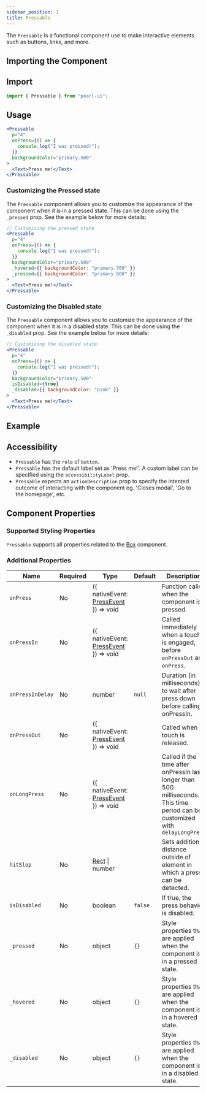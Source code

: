 ```yaml
---
sidebar_position: 1
title: Pressable
---
```



<div style={{ display: "flex" }}>
  <SourceButton
    label="Source"
    href="https://github.com/agrawal-rohit/pearl-ui/blob/main/src/components/atoms/pressable/pressable.tsx"
  />
</div>

The `Pressable` is a functional component use to make interactive elements such as buttons, links, and more.

## Importing the Component

## Import

```jsx
import { Pressable } from "pearl-ui";
```

## Usage

```jsx
<Pressable
  p="4"
  onPress={() => {
    console.log("I was pressed!");
  }}
  backgroundColor="primary.500"
>
  <Text>Press me!</Text>
</Pressable>
```

### Customizing the Pressed state

The `Pressable` component allows you to customize the appearance of the component when it is in a pressed state. This can be done using the `_pressed` prop. See the example below for more details:

```jsx
// Customizing the pressed state
<Pressable
  p="4"
  onPress={() => {
    console.log("I was pressed!");
  }}
  backgroundColor="primary.500"
  _hovered={{ backgroundColor: "primary.700" }}
  _pressed={{ backgroundColor: "primary.800" }}
>
  <Text>Press me!</Text>
</Pressable>
```

### Customizing the Disabled state

The `Pressable` component allows you to customize the appearance of the component when it is in a disabled state. This can be done using the `_disabled` prop. See the example below for more details:

```jsx
// Customizing the disabled state
<Pressable
  p="4"
  onPress={() => {
    console.log("I was pressed!");
  }}
  backgroundColor="primary.500"
  isDisabled={true}
  _disabled={{ backgroundColor: "pink" }}
>
  <Text>Press me!</Text>
</Pressable>
```

## Example


<Snack snackId="@agrawal-rohit/pressable" />

## Accessibility

- `Pressable` has the `role` of `button`.
- `Pressable` has the default label set as 'Press me!'. A custom label can be specified using the `accessibilityLabel` prop.
- `Pressable` expects an `actionDescription` prop to specify the intented outcome of interacting with the component eg. 'Closes modal', 'Go to the homepage', etc.

## Component Properties

### Supported Styling Properties

`Pressable` supports all properties related to the [Box](../layout/Box) component.

### Additional Properties

| Name             | Required | Type                                                                                    | Default | Description                                                                                                                     |
| ---------------- | -------- | --------------------------------------------------------------------------------------- | ------- | ------------------------------------------------------------------------------------------------------------------------------- |
| `onPress`        | No       | <t>({ nativeEvent: [PressEvent](https://reactnative.dev/docs/pressevent) }) => void</t> |         | Function called when the component is pressed.                                                                                  |
| `onPressIn`      | No       | <t>({ nativeEvent: [PressEvent](https://reactnative.dev/docs/pressevent) }) => void</t> |         | Called immediately when a touch is engaged, before `onPressOut` and `onPress`.                                                  |
| `onPressInDelay` | No       | <t>number</t>                                                                           | `null`  | Duration (in milliseconds) to wait after press down before calling onPressIn.                                                   |
| `onPressOut`     | No       | <t>({ nativeEvent: [PressEvent](https://reactnative.dev/docs/pressevent) }) => void</t> |         | Called when a touch is released.                                                                                                |
| `onLongPress`    | No       | <t>({ nativeEvent: [PressEvent](https://reactnative.dev/docs/pressevent) }) => void</t> |         | Called if the time after onPressIn lasts longer than 500 milliseconds. This time period can be customized with `delayLongPress` |
| `hitSlop`        | No       | <t>[Rect](https://reactnative.dev/docs/rect) \| number</t>                              |         | Sets additional distance outside of element in which a press can be detected.                                                   |
| `isDisabled`     | No       | <t>boolean</t>                                                                          | `false` | If true, the press behavior is disabled.                                                                                        |
| `_pressed`       | No       | <t>object</t>                                                                           | `{}`    | Style properties that are applied when the component is in a pressed state.                                                     |
| `_hovered`       | No       | <t>object</t>                                                                           | `{}`    | Style properties that are applied when the component is in a hovered state.                                                     |
| `_disabled`      | No       | <t>object</t>                                                                           | `{}`    | Style properties that are applied when the component is in a disabled state.                                                    |
